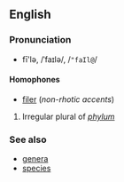 ==English==
===Pronunciation===
*fī'lə, /ˈfaɪlə/, /<tt>"faIl@</tt>/
====Homophones====
*[[filer]] (''non-rhotic accents'')

# Irregular plural of ''[[phylum]]''

===See also===
*[[genera]]
*[[species]]